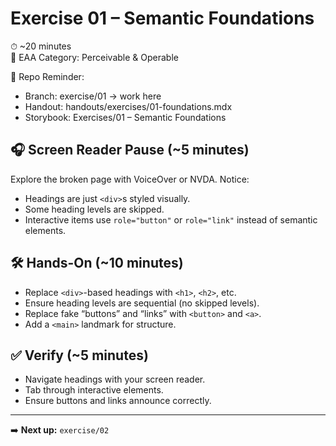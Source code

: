 # Exercise 01 – Semantic Foundations  
⏱ ~20 minutes  
📖 EAA Category: Perceivable & Operable  

📂 Repo Reminder:  
- Branch: exercise/01 → work here  
- Handout: handouts/exercises/01-foundations.mdx  
- Storybook: Exercises/01 – Semantic Foundations  

## 🎧 Screen Reader Pause (~5 minutes)  
Explore the broken page with VoiceOver or NVDA. Notice:  
- Headings are just `<div>`s styled visually.  
- Some heading levels are skipped.  
- Interactive items use `role="button"` or `role="link"` instead of semantic elements.  

## 🛠 Hands-On (~10 minutes)  
- Replace `<div>`-based headings with `<h1>`, `<h2>`, etc.  
- Ensure heading levels are sequential (no skipped levels).  
- Replace fake “buttons” and “links” with `<button>` and `<a>`.  
- Add a `<main>` landmark for structure.  

## ✅ Verify (~5 minutes)  
- Navigate headings with your screen reader.  
- Tab through interactive elements.  
- Ensure buttons and links announce correctly.  

---
➡️ **Next up:** `exercise/02`
